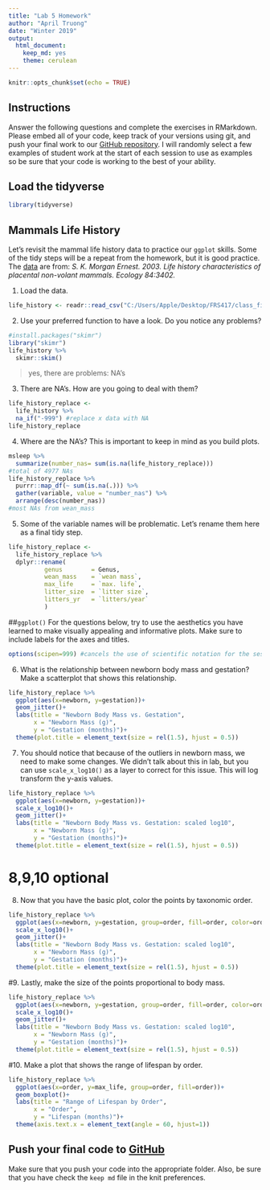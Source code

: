 ---
title: "Lab 5 Homework"
author: "April Truong"
date: "Winter 2019"
output:
  html_document:
    keep_md: yes
    theme: cerulean
---

```{r setup, include=FALSE}
knitr::opts_chunk$set(echo = TRUE)
```

## Instructions
Answer the following questions and complete the exercises in RMarkdown. Please embed all of your code, keep track of your versions using git, and push your final work to our [GitHub repository](https://github.com/FRS417-DataScienceBiologists). I will randomly select a few examples of student work at the start of each session to use as examples so be sure that your code is working to the best of your ability.

## Load the tidyverse
```{r message=FALSE, warning=FALSE}
library(tidyverse)
```

## Mammals Life History
Let's revisit the mammal life history data to practice our `ggplot` skills. Some of the tidy steps will be a repeat from the homework, but it is good practice. The [data](http://esapubs.org/archive/ecol/E084/093/) are from: *S. K. Morgan Ernest. 2003. Life history characteristics of placental non-volant mammals. Ecology 84:3402.*

1. Load the data.
```{r message=FALSE, warning=FALSE}
life_history <- readr::read_csv("C:/Users/Apple/Desktop/FRS417/class_files-master/data/mammal_lifehistories_v2.csv")
```

2. Use your preferred function to have a look. Do you notice any problems?
```{r}
#install.packages("skimr")
library("skimr")
life_history %>% 
  skimr::skim()
```
> yes, there are problems: NA's

3. There are NA's. How are you going to deal with them?
```{r}
life_history_replace <- 
  life_history %>% 
  na_if("-999") #replace x data with NA
life_history_replace
```


4. Where are the NA's? This is important to keep in mind as you build plots.
```{r}
msleep %>% 
  summarize(number_nas= sum(is.na(life_history_replace))) 
#total of 4977 NAs
life_history_replace %>% 
  purrr::map_df(~ sum(is.na(.))) %>%
  gather(variable, value = "number_nas") %>%
  arrange(desc(number_nas))
#most NAs from wean_mass
```


5. Some of the variable names will be problematic. Let's rename them here as a final tidy step.

```{r}
life_history_replace <- 
  life_history_replace %>% 
  dplyr::rename(
          genus        = Genus,
          wean_mass    = `wean mass`,
          max_life     = `max. life`,
          litter_size  = `litter size`,
          litters_yr   = `litters/year`
          )
```

##`ggplot()`
For the questions below, try to use the aesthetics you have learned to make visually appealing and informative plots. Make sure to include labels for the axes and titles.
```{r}
options(scipen=999) #cancels the use of scientific notation for the session
```

6. What is the relationship between newborn body mass and gestation? Make a scatterplot that shows this relationship. 
```{r}
life_history_replace %>% 
  ggplot(aes(x=newborn, y=gestation))+
  geom_jitter()+
  labs(title = "Newborn Body Mass vs. Gestation",
       x = "Newborn Mass (g)",
       y = "Gestation (months)")+ 
  theme(plot.title = element_text(size = rel(1.5), hjust = 0.5))
```


7. You should notice that because of the outliers in newborn mass, we need to make some changes. We didn't talk about this in lab, but you can use `scale_x_log10()` as a layer to correct for this issue. This will log transform the y-axis values.
```{r}
life_history_replace %>% 
  ggplot(aes(x=newborn, y=gestation))+
  scale_x_log10()+
  geom_jitter()+
  labs(title = "Newborn Body Mass vs. Gestation: scaled log10",
       x = "Newborn Mass (g)",
       y = "Gestation (months)")+ 
  theme(plot.title = element_text(size = rel(1.5), hjust = 0.5))
```


# 8,9,10 optional

8. Now that you have the basic plot, color the points by taxonomic order.
```{r}
life_history_replace %>% 
  ggplot(aes(x=newborn, y=gestation, group=order, fill=order, color=order))+
  scale_x_log10()+
  geom_jitter()+
  labs(title = "Newborn Body Mass vs. Gestation: scaled log10",
       x = "Newborn Mass (g)",
       y = "Gestation (months)")+ 
  theme(plot.title = element_text(size = rel(1.5), hjust = 0.5))
```


#9. Lastly, make the size of the points proportional to body mass.
```{r}
life_history_replace %>% 
  ggplot(aes(x=newborn, y=gestation, group=order, fill=order, color=order, size=order))+
  scale_x_log10()+
  geom_jitter()+
  labs(title = "Newborn Body Mass vs. Gestation: scaled log10",
       x = "Newborn Mass (g)",
       y = "Gestation (months)")+ 
  theme(plot.title = element_text(size = rel(1.5), hjust = 0.5))
```


#10. Make a plot that shows the range of lifespan by order.
```{r}
life_history_replace %>% 
  ggplot(aes(x=order, y=max_life, group=order, fill=order))+ 
  geom_boxplot()+
  labs(title = "Range of Lifespan by Order",
       x = "Order",
       y = "Lifespan (months)")+
  theme(axis.text.x = element_text(angle = 60, hjust=1))
```


## Push your final code to [GitHub](https://github.com/FRS417-DataScienceBiologists)
Make sure that you push your code into the appropriate folder. Also, be sure that you have check the `keep md` file in the knit preferences.